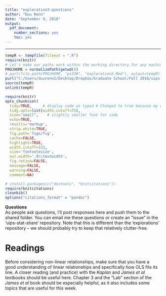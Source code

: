 ```yaml
---
title: "exploration3-questions"
author: "Duu Renn"
date: "September 9, 2016"
output: 
  pdf_document: 
    number_sections: yes
    toc: yes
---
```



------------

\vspace{3cm}

```r
tempR <- tempfile(fileext = ".R")
require(knitr)
# Let's make our paths work within the working directory for any machine
PROJHOME = normalizePath(getwd())
# purl(file.path(PROJHOME, "ps530", "exploration3.Rmd"), output=tempR) # Nope, it's broken
purl("C:/Users/duurenn2/Desktop/Dropbox/Graduate School/Fall 2016/uips-stat-share/ps530/exploration3.Rmd", output=tempR)
source(tempR)
unlink(tempR)
```


```r
require(knitr)
opts_chunk$set(
  tidy=TRUE,     # display code as typed # Changed to true because my comments are too long
  tidy.opts=list(width.cutoff=75),
  size="small",    # slightly smaller font for code
  echo=TRUE,
  results='markup',
  strip.white=TRUE,
  fig.path='figs/fig',
  cache=FALSE,
  highlight=TRUE,
  width.cutoff=132, 
  size='footnotesize',
  out.width='.9\\textwidth',
  fig.retina=FALSE,
  message=FALSE,
  warning=FALSE,
  comment=NA)
```

```r
# install.packages(c("devtools", "knitcitations"))
require(knitcitations)
cleanbib()
options("citations_format" = "pandoc")
```

__Questions__  
As people ask questions, I'll post responses here and push them to the shared folder. You can email me these questions or create an "issue" in the 'uips-stat-share' repository. Note that this is different than the 'explorations' repository -- we should probably try to keep that relatively clutter-free.  

# Readings
Before considering non-linear relationships, make sure that you have a good understanding of linear relationships and specifically how OLS fits its line. A closer reading (and practice) with the _Kaplan_ and _James et al_ textbooks should be useful here. Chapter 3 and the "Lab" section of the _James et al_ book should be especially helpful, as it also includes some topics that are useful for this week.  

